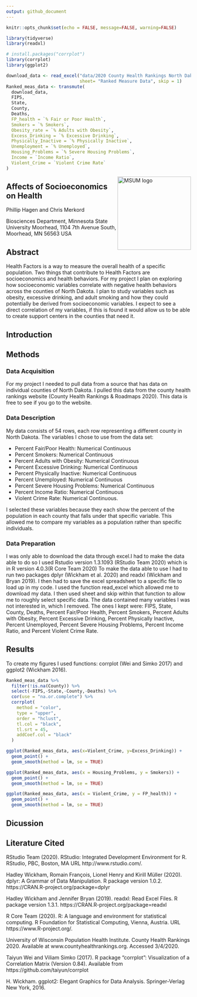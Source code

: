 ```yaml
---
output: github_document
---
```


```r
knitr::opts_chunk$set(echo = FALSE, message=FALSE, warning=FALSE)
```

```r
library(tidyverse)
library(readxl)

# install.packages("corrplot")
library(corrplot)
library(ggplot2)
```

```r
download_data <- read_excel("data/2020 County Health Rankings North Dakota Data - v1_1 (2).xlsx", 
                            sheet= "Ranked Measure Data", skip = 1)
Ranked_meas_data <- transmute(
  download_data,
  FIPS,
  State,
  County,
  Deaths,
  FP_health = `% Fair or Poor Health`,
  Smokers = `% Smokers`,
  Obesity_rate = `% Adults with Obesity`,
  Excess_Drinking = `% Excessive Drinking`,
  Physically_Inactive = `% Physically Inactive`,
  Unemployment = `% Unemployed`,
  Housing_Problems = `% Severe Housing Problems`,
  Income = `Income Ratio`,
  Violent_Crime = `Violent Crime Rate`
)

```

<img src="https://www2.mnstate.edu/uploadedImages/Content/Marketing/logos/MSUM_Signature_Vert_Color.jpg" alt="MSUM logo" width="200" style="float:right"> 

## Affects of Socioeconomics on Health
 
Phillip Hagen and Chris Merkord
  
Biosciences Department, Minnesota State University Moorhead, 1104 7th Avenue South, Moorhead, MN 56563 USA

## Abstract

Health Factors is a way to measure the overall health of a specific population. Two things that contribute to Health Factors are socioeconomics and health behaviors. For my project I plan on exploring how socioeconomic variables correlate with negative health behaviors across the counties of North Dakota. I plan to study variables such as obesity, excessive drinking, and adult smoking and how they could potentially be derived from socioeconomic variables. I expect to see a direct correlation of my variables, if this is found it would allow us to be able to create support centers in the counties that need it. 

## Introduction

## Methods

### Data Acquisition

  For my project I needed to pull data from a source that has data on individual counties of North Dakota. I pulled this data from the county health rankings website (County Health Rankings & Roadmaps 2020). This data is free to see if you go to the website. 
  
### Data Description

  My data consists of 54 rows, each row representing a different county in North Dakota. The variables I chose to use from the data set: 
  
 - Percent Fair/Poor Health: Numerical Continuous 
 - Percent Smokers: Numerical Continuous
 - Percent Adults with Obesity: Numerical Continuous
 - Percent Excessive Drinking: Numerical Continuous 
 - Percent Physically Inactive: Numerical Continuous 
 - Percent Unemployed: Numerical Continuous
 - Percent Severe Housing Problems: Numerical Continuous
 - Percent Income Ratio: Numerical Continuous
 - Violent Crime Rate: Numerical Continuous.
  
I selected these variables because they each show the percent of the population in each county that falls under that specific variable. This allowed me to compare my variables as a population rather than specific individuals. 

  
### Data Preparation

  I was only able to download the data through excel.I had to make the data able to do so I used Rstudio version 1.3.1093 (RStudio Team 2020) which is in R version 4.0.3(R Core Team 2020) To make the data able to use I had to run two packages dplyr (Wickham et al. 2020) and readxl (Wickham and Bryan 2019). I then had to save the excel spreadsheet to a specific file to load up in my code. I used the function read_excel which allowed me to download my data. I then used sheet and skip within that function to allow me to roughly select specific data. The data contained many variables I was not interested in, which I removed. The ones I kept were: FIPS, State, County, Deaths, Percent Fair/Poor Health, Percent Smokers, Percent Adults with Obesity, Percent Excessive Drinking, Percent Physically Inactive, Percent Unemployed, Percent Severe Housing Problems, Percent Income Ratio, and Percent Violent Crime Rate.   

## Results 

  To create my figures I used functions: corrplot (Wei and Simko 2017) and ggplot2 (Wickham 2016).
  
  
```r
Ranked_meas_data %>%
  filter(!is.na(County)) %>%
  select(-FIPS,-State,-County,-Deaths) %>%
  cor(use = "na.or.complete") %>%
  corrplot(
    method = "color",
    type = "upper",
    order = "hclust",
    tl.col = "black",
    tl.srt = 45,
    addCoef.col = "black"
  ) 
```
  
```r
ggplot(Ranked_meas_data, aes(x=Violent_Crime, y=Excess_Drinking)) + 
  geom_point() +
  geom_smooth(method = lm, se = TRUE)
```

```r
ggplot(Ranked_meas_data, aes(x = Housing_Problems, y = Smokers)) + 
  geom_point() + 
  geom_smooth(method = lm, se = TRUE)
```

```r
ggplot(Ranked_meas_data, aes(x = Violent_Crime, y = FP_health)) +
  geom_point() +
  geom_smooth(method = lm, se = TRUE)
```

## Dicussion 

## Literature Cited 
RStudio Team (2020). RStudio: Integrated Development Environment for R.
  RStudio, PBC, Boston, MA URL http://www.rstudio.com/.
  
Hadley Wickham, Romain François, Lionel Henry and Kirill Müller (2020).
  dplyr: A Grammar of Data Manipulation. R package version 1.0.2.
  https://CRAN.R-project.org/package=dplyr
  
Hadley Wickham and Jennifer Bryan (2019). readxl: Read Excel Files. R
  package version 1.3.1. https://CRAN.R-project.org/package=readxl
 
R Core Team (2020). R: A language and environment for statistical
  computing. R Foundation for Statistical Computing, Vienna, Austria. URL
  https://www.R-project.org/.

University of Wisconsin Population Health Institute. County Health Rankings 2020.     Available at www.countyhealthrankings.org. Accessed 3/4/2020.

Taiyun Wei and Viliam Simko (2017). R package "corrplot":
  Visualization of a Correlation Matrix (Version 0.84). Available from
  https://github.com/taiyun/corrplot
  
H. Wickham. ggplot2: Elegant Graphics for Data Analysis.
  Springer-Verlag New York, 2016.

